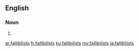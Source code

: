 ==English==

===Noun===
{{head|en|noun plural form}}

# {{plural of|fallibilist|lang=en}}

[[ar:fallibilists]]
[[fr:fallibilists]]
[[ku:fallibilists]]
[[my:fallibilists]]
[[ja:fallibilists]]
